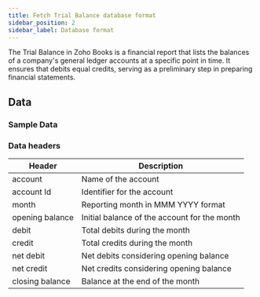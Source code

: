 ```yaml
---
title: Fetch Trial Balance database format
sidebar_position: 2
sidebar_label: Database format
---
```


The Trial Balance in Zoho Books is a financial report that lists the balances of a company's general ledger accounts at a specific point in time. It ensures that debits equal credits, serving as a preliminary step in preparing financial statements.

<AddJob
  template="gsheet_zoho_books_db_get_trial_balance"
/>


## Data

### Sample Data

<Gsheet
  src="https://docs.google.com/spreadsheets/d/1-gX-uq5YrTW-6gQJYM-mNXitEOfJLTiQCvPtV8CR1Yc/edit#gid=688271065"
/>


### Data headers

| Header           | Description                                  |
|------------------|----------------------------------------------|
| account          | Name of the account                          |
| account Id       | Identifier for the account                   |
| month            | Reporting month in MMM YYYY format           |
| opening balance  | Initial balance of the account for the month |
| debit            | Total debits during the month                |
| credit           | Total credits during the month               |
| net debit        | Net debits considering opening balance      |
| net credit       | Net credits considering opening balance     |
| closing balance  | Balance at the end of the month              |



<!---
## Others

### Similar jobs

Similar sort of data can be achieved by using get accounting transaction job and filtering it by invoice type. 

### Reports that use this job

Here are some of the report templates that use this job: 
-->